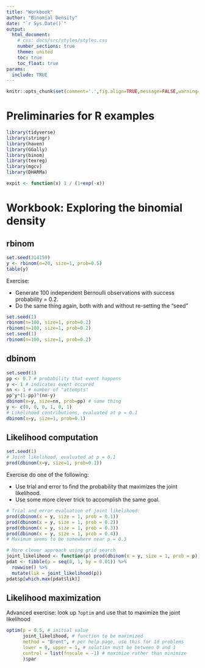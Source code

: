 ```yaml
---
title: "Workbook"
author: "Binomial Density"
date: "`r Sys.Date()`"
output:
  html_document:
    # css: docs/src/styles/styles.css
    number_sections: true
    theme: united
    toc: true
    toc_float: true
params:
  include: TRUE
---
```



```r
knitr::opts_chunk$set(comment='.',fig.align=TRUE,message=FALSE,warning=FALSE)
```


# Preliminaries for R examples

```r
library(tidyverse)
library(stringr)
library(haven)
library(GGally)
library(binom)
library(texreg)
library(mgcv)
library(DHARMa)

expit <- function(x) 1 / (1+exp(-x))
```

# Workbook: Exploring the binomial density

## rbinom

```r
set.seed(314159)
y <- rbinom(n=20, size=1, prob=0.5)
table(y)
```

Exercise:

* Generate 100 independent Bernoulli observations with success probability = 0.2.
* Do the same thing again, both with and without re-setting the "seed"

```r
set.seed(1)
rbinom(n=100, size=1, prob=0.2)
rbinom(n=100, size=1, prob=0.2)
set.seed(1)
rbinom(n=100, size=1, prob=0.2)
```


## dbinom

```r
set.seed(1)
pp <- 0.7 # probability that event happens
y <- 1 # indicates event occured
nn <- 1 # number of "attempts"
pp^y*(1-pp)^(nn-y)
dbinom(x=y, size=nn, prob=pp) # same thing
y <- c(0, 0, 0, 1, 0, 1)
# Likelihood contributions, evaluated at p = 0.1
dbinom(x=y, size=1, prob=0.1)
```


## Likelihood computation

```r
set.seed(1)
# Joint likelihood, evaluated at p = 0.1
prod(dbinom(x=y, size=1, prob=0.1))
```

Exercise do one of the following:

* Use trial and error to find the probability that maximizes the joint likelihood.
* Use some more clever trick to accomplish the same goal.



```r
# Trial and error evaluation of joint likelihood: 
prod(dbinom(x = y, size = 1, prob = 0.1))
prod(dbinom(x = y, size = 1, prob = 0.2))
prod(dbinom(x = y, size = 1, prob = 0.3))
prod(dbinom(x = y, size = 1, prob = 0.4))
# Maximum seems to be somewhere near p = 0.3
```

```r
# More clever approach using grid search 
joint_likelihood <- function(p) prod(dbinom(x = y, size = 1, prob = p))
pdat <- tibble(p = seq(0, 1, by = 0.01)) %>% 
  rowwise() %>% 
  mutate(lik = joint_likelihood(p))
pdat$p[which.max(pdat$lik)]
```


## Likelihood maximization

Advanced exercise: look up `?optim` and use that to maximize the joint likelihood

```r
optim(p = 0.5, # initial value
      joint_likelihood, # function to be maximized
      method = "Brent", # per help page, use this for 1d problems
      lower = 0, upper = 1, # solution must be between 0 and 1
      control = list(fnscale = -1) # maximize rather than minimize
      )$par
```

